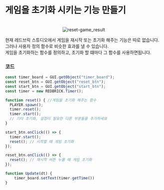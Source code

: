 # 게임을 초기화 시키는 기능 만들기

<br/>
<center>
  <img src='/images/snippet/game-flow/reset-game_result.gif' alt='reset-game_result' loading="lazy" decoding="async" style={{width: '50%'}}/>
</center>

현재 레드브릭 스튜디오에서 게임을 재시작 또는 초기화 해주는 기능은 따로 없습니다.  
그러나 사용자 정의 함수로 비슷한 효과를 낼 수 있습니다.  
게임을 초기화하는 함수를 정의하고, 초기화 할 떄마다 그 함수를 사용하면됩니다.  

### 코드

```js showLineNumbers {6-11, 18-20}
const timer_board = GUI.getObject("timer_board");
const reset_btn = GUI.getObject("reset_btn");
const start_btn = GUI.getObject("start_btn");
const timer = new REDBRICK.Timer();

function reset() { //게임을 초기화 해주는 함수
  PLAYER.spawn();
  timer.reset();
  timer.start();
  // 기타 초기화, 설정이 필요한 다른 부분들을 추가하세요
}

start_btn.onClick(() => {
  timer.start();
  reset(); // 시작할 때 게임 초기화
});

reset_btn.onClick(() => {
  reset(); // 재시작 버튼 누를 때 게임 초기화
});

function Update(dt) {
    timer_board.setText(timer.getTime())
}
```